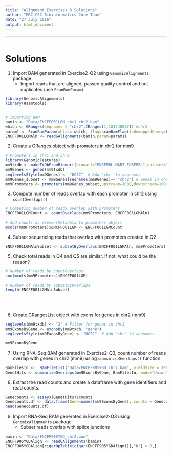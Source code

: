```yaml
---
title: "Alignment Exercises 3 Solutions"
author: "MRC CSC Bioinformatics Core Team"
date: "27 July 2016"
output: html_document
---
```


----
```r

```


# Solutions

1. Import BAM generated in Exercise2-Q2 using `GenomicAlignments` package
    + Import reads that are aligned, passed quality control and not duplicates (use `ScanBamParam`)

```r

library(GenomicAlignments)
library(Rsamtools)


# Importing BAM
bamin <- "Data/ENCFF001LGM_chr1_chr2.bam"
which <- GRanges(seqnames = "chr2",IRanges(1,181748087)) #chr2 
param1 <- ScanBamParam(which= which, flag=scanBamFlag(isUnmappedQuery=FALSE, isDuplicate=FALSE, isNotPassingQualityControls=FALSE))
ENCFF001LGMAln <- readGAlignments(bamin,param=param1)
```

2. Create a GRanges object with promoters in chr2 for mm9
```r
# Promoters in chr1 and chr2
library(GenomicFeatures)
mm9txdb <- makeTxDbFromBiomart(biomart="ENSEMBL_MART_ENSEMBL",dataset="mmusculus_gene_ensembl", host = "may2012.archive.ensembl.org")
mm9Genes <- genes(mm9txdb)
seqlevelsStyle(mm9Genes) <- "UCSC"  # Add 'chr' to seqnames
mm9Genes_subset <- mm9Genes[seqnames(mm9Genes)== "chr2"] # Genes in chr2
mm9Promoters <- promoters(mm9Genes_subset,upstream=1000,downstream=1000)
```



3. Compute number of reads overlap with each promoter in chr2 using `countOverlaps()`
```r
# Computing number of reads overlap with promoters
ENCFF001LGMCount <- countOverlaps(mm9Promoters, ENCFF001LGMAln)

# Add counts as elementMetadata to promoters object
mcols(mm9Promoters)$ENCFF001LGM <- ENCFF001LGMCount
```


4. Subset sequencing reads that overlap with promoters created in Q2
```r
ENCFF001LGMAlnSubset <- subsetByOverlaps(ENCFF001LGMAln, mm9Promoters)
```


5. Check total reads in Q4 and Q5 are similar. If not, what could be the reason? 
```r
# Number of reads by countOverlaps
sum(mcols(mm9Promoters)$ENCFF001LGM)

# Number of reads by subsetByOverlaps
length(ENCFF001LGMAlnSubset)

```


<br><br>


6. Create GRangesList object with exons for genes in chr2 (mm9)
```r
seqlevels(mm9txdb) <- "2" # Filter for genes in chr2
mm9ExonsByGene <- exonsBy(mm9txdb, "gene")
seqlevelsStyle(mm9ExonsByGene) <- "UCSC"  # Add 'chr' to seqnames

mm9ExonsByGene

```

7. Using RNA-Seq BAM generated in Exercise2-Q3, count number of reads overlap with genes in chr2 (mm9) using `summarizeOverlaps()` function
```r
BamFilesIn <-  BamFileList("Data/ENCFF905YGD_chr2.bam", yieldSize = 100000)
GenetHits <- summarizeOverlaps(mm9ExonsByGene, BamFilesIn, mode="Union", ignore.strand = T)

```

8. Extract the read counts and create a dataframe with gene identifiers and read counts.
```r
Genecounts <- assays(GenetHits)$counts
Genecounts.df <- data.frame(Gene=names(mm9ExonsByGene), counts = Genecounts)
head(Genecounts.df)
```

9. Import RNA-Seq BAM generated in Exercise2-Q3 using `GenomicAlignments` package
      + Subset reads overlap with splice junctions

```r
bamin <- "Data/ENCFF905YGD_chr2.bam"
ENCFF905YGDAlign <- readGAlignments(bamin)
ENCFF905YGDAlign[cigarOpTable(cigar(ENCFF905YGDAlign))[,"N"] > 0,]
```



